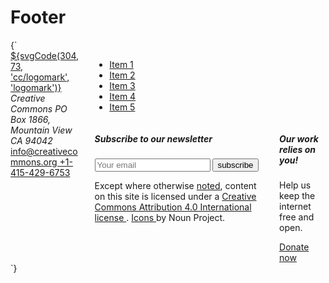 
<Meta title="Patterns/Footer" />

# Footer

<Preview>
  <Story name="Default" parameters={{
    design: figmaConfig("639%3A185")
  }}>{`
<footer class="main-footer">
    <div class="container">
      <div class="columns">
        <div class="column">
          <a href="https://creativecommons.org" class="main-logo margin-bottom-bigger">
              <span class="has-text-white">${svgCode(304, 73, 'cc/logomark', 'logomark')}</span>
          </a>
          <address class="margin-bottom-normal">
            <span class="is-block">Creative Commons</span>
            <span>PO Box 1866, Mountain View CA 94042</span>
          </address>
          <a href="mailto:info@creativecommons.org" class="mail is-block">
            info@creativecommons.org
          </a>
          <a href="tel://+1-415-429-6753" class="phone">+1-415-429-6753</a>
          <div class="margin-vertical-large">
            <a href="https://www.instagram.com/creativecommons" class="social has-text-white" target="_blank" rel="noopener">
               <i class="icon instagram margin-right-small is-size-4"></i>
            </a>
            <a href="https://www.twitter.com/creativecommons" class="social has-text-white" target="_blank" rel="noopener">
               <i class="icon twitter margin-right-small is-size-4"></i>
            </a>
            <a href="https://www.facebook.com/creativecommons" class="social has-text-white" target="_blank" rel="noopener">
               <i class="icon facebook margin-right-small is-size-4"></i>
            </a>
            <a href="https://www.linkedin.com/company/creative-commons/" class="social has-text-white" target="_blank" rel="noopener">
               <i class="icon linkedin margin-right-small is-size-4"></i>
            </a>
          </div>
        </div>
        <div class="column is-three-quarters">
          <div class="columns">
            <div class="column">
              <nav class="footer-navigation">
                <ul class="menu">
                  <li>
                    <a href="#" class="menu-item">Item 1</a>
                  </li>
                  <li>
                    <a href="#" class="menu-item">Item 2</a>
                  </li>
                  <li>
                    <a href="#" class="menu-item">Item 3</a>
                  </li>
                  <li>
                    <a href="#" class="menu-item">Item 4</a>
                  </li>
                  <li>
                    <a href="#" class="menu-item">Item 5</a>
                  </li>
                </ul>
              </nav>
            </div>
          </div>
          <div class="columns">
            <div class="column is-two-thirds">
          <div class="subscription">
            <h5 class="b-header">Subscribe to our newsletter</h5>
            <form class="newsletter">
              <input type="text" class="input has-text-white" placeholder="Your email">
              <input type="submit" value="subscribe" class="button small">
            </form>
          </div>
          <div class="attribution margin-top-bigger">
            <p class="caption">
              Except where otherwise
              <a href="https://creativecommons.org/policies#license" target="_blank" rel="noopener">noted</a>,
              content on this site is licensed under a
              <a href="https://creativecommons.org/licenses/by/4.0/" target="_blank" rel="noopener">
                Creative Commons Attribution 4.0 International license
              </a>.
              <a href="https://creativecommons.org/website-icons" target="_blank" rel="noopener">
                Icons
              </a>
              by Noun Project.
            </p>
            <div class="margin-top-smaller">
              <i class="icon cc-logo margin-right-small is-size-4 is-color-white"></i>
              <i class="icon cc-by margin-right-small is-size-4 is-color-white"></i>
            </div>
          </div>
            </div>
        <div class="column">
          <aside class="donate-section">
            <h5>Our work relies on you!</h5>
            <p>Help us keep the internet free and open.</p>
            <a class="button donate" href="http://creativecommons.org/donate">
              <i class="icon cc-letterheart margin-right-small is-size-5 padding-top-smaller"></i>
              Donate now
            </a>
          </aside>
        </div>
          </div>
        </div>
      </div>
    </div>
  </footer>
  `}</Story>
</Preview>

